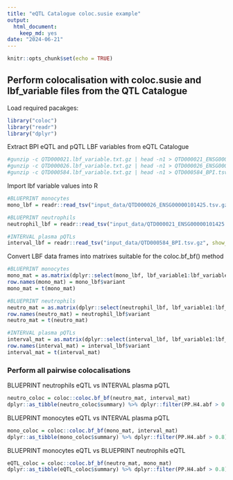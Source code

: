 ```yaml
---
title: "eQTL Catalogue coloc.susie example"
output: 
  html_document: 
    keep_md: yes
date: "2024-06-21"
---
```


```r
knitr::opts_chunk$set(echo = TRUE)
```

## Perform colocalisation with coloc.susie and lbf_variable files from the QTL Catalogue

Load required pacakges:
```r
library("coloc")
library("readr")
library("dplyr")
```

Extract BPI eQTL and pQTL LBF variables from eQTL Catalogue
```bash
#gunzip -c QTD000021.lbf_variable.txt.gz | head -n1 > QTD000021_ENSG00000101425.tsv && gunzip -c QTD000021.lbf_variable.txt.gz | grep ENSG00000101425 >> QTD000021_ENSG00000101425.tsv
#gunzip -c QTD000026.lbf_variable.txt.gz | head -n1 > QTD000026_ENSG00000101425.tsv && gunzip -c QTD000026.lbf_variable.txt.gz | grep ENSG00000101425 >> QTD000026_ENSG00000101425.tsv
#gunzip -c QTD000584.lbf_variable.txt.gz | head -n1 > QTD000584_BPI.tsv && gunzip -c QTD000584.lbf_variable.txt.gz | grep "BPI.4126.22.1..1" >> QTD000584_BPI.tsv
```

Import lbf variable values into R
```r
#BLUEPRINT monocytes
mono_lbf = readr::read_tsv("input_data/QTD000026_ENSG00000101425.tsv.gz", show_col_types = FALSE)

#BLUEPRINT neutrophils
neutrophil_lbf = readr::read_tsv("input_data/QTD000021_ENSG00000101425.tsv.gz", show_col_types = FALSE)

#INTERVAL plasma pQTLs
interval_lbf = readr::read_tsv("input_data/QTD000584_BPI.tsv.gz", show_col_types = FALSE)
```

Convert LBF data frames into matrixes suitable for the coloc.bf_bf() method

```r
#BLUEPRINT monocytes
mono_mat = as.matrix(dplyr::select(mono_lbf, lbf_variable1:lbf_variable10))
row.names(mono_mat) = mono_lbf$variant
mono_mat = t(mono_mat)

#BLUEPRINT neutrophils
neutro_mat = as.matrix(dplyr::select(neutrophil_lbf, lbf_variable1:lbf_variable10))
row.names(neutro_mat) = neutrophil_lbf$variant
neutro_mat = t(neutro_mat)

#INTERVAL plasma pQTLs
interval_mat = as.matrix(dplyr::select(interval_lbf, lbf_variable1:lbf_variable10))
row.names(interval_mat) = interval_lbf$variant
interval_mat = t(interval_mat)
```

### Perform all pairwise colocalisations

BLUEPRINT neutrophils eQTL vs INTERVAL plasma pQTL
```r
neutro_coloc = coloc::coloc.bf_bf(neutro_mat, interval_mat)
dplyr::as_tibble(neutro_coloc$summary) %>% dplyr::filter(PP.H4.abf > 0.8)
```


BLUEPRINT monocytes eQTL vs INTERVAL plasma pQTL
```r
mono_coloc = coloc::coloc.bf_bf(mono_mat, interval_mat)
dplyr::as_tibble(mono_coloc$summary) %>% dplyr::filter(PP.H4.abf > 0.8)
```


BLUEPRINT monocytes eQTL vs BLUEPRINT neutrophils eQTL
```r
eQTL_coloc = coloc::coloc.bf_bf(neutro_mat, mono_mat)
dplyr::as_tibble(eQTL_coloc$summary) %>% dplyr::filter(PP.H4.abf > 0.8)
```

